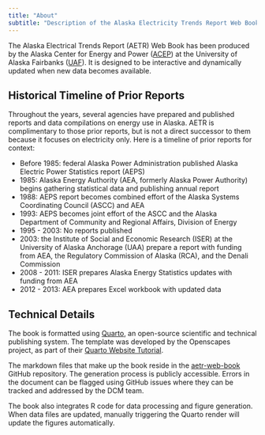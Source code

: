 ```yaml
---
title: "About"
subtitle: "Description of the Alaska Electricity Trends Report Web Book"
---
```


The Alaska Electrical Trends Report (AETR) Web Book has been produced by the Alaska Center for Energy and Power ([ACEP](https://www.uaf.edu/acep/)) at the University of Alaska Fairbanks ([UAF](https://www.uaf.edu/uaf/index.php)). It is designed to be interactive and dynamically updated when new data becomes available. 

## Historical Timeline of Prior Reports

Throughout the years, several agencies have prepared and published reports and data compilations on energy use in Alaska. AETR is complimentary to those prior reports, but is not a direct successor to them because it focuses on electricity only. Here is a timeline of prior reports for context:

- Before 1985: federal Alaska Power Administration published Alaska Electric Power Statistics report (AEPS)
- 1985: Alaska Energy Authority (AEA, formerly Alaska Power Authority) begins gathering statistical data and publishing annual report
- 1988: AEPS report becomes combined effort of the Alaska Systems Coordinating Council (ASCC) and AEA
- 1993: AEPS becomes joint effort of the ASCC and the Alaska Department of Community and Regional Affairs, Division of Energy
- 1995 - 2003: No reports published
- 2003: the Institute of Social and Economic Research (ISER) at the University of Alaska Anchorage (UAA) prepare a report with funding from AEA, the Regulatory Commission of Alaska (RCA), and the Denali Commission
- 2008 - 2011: ISER prepares Alaska Energy Statistics updates with funding from AEA
- 2012 - 2013: AEA prepares Excel workbook with updated data


## Technical Details

The book is formatted using [Quarto](https://quarto.org), an open-source scientific and technical publishing system. The template was developed by the Openscapes project, as part of their [Quarto Website Tutorial](https://github.com/Openscapes/quarto-website-tutorial).

The markdown files that make up the book reside in the [aetr-web-book](https://github.com/acep-uaf/aetr-web-book) GitHub repository. The generation process is publicly accessible. Errors in the document can be flagged using GitHub issues where they can be tracked and addressed by the DCM team.

The book also integrates R code for data processing and figure generation. When data files are updated, manually triggering the Quarto render will update the figures automatically.
